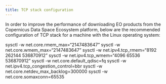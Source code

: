 ```yaml
---
title: TCP stack configuration
---
```


In order to improve the performance of downloading EO products from the Copernicus Data Space Ecosystem platform, below are the recommended configuration of TCP stack for a machine with the Linux operating system:

sysctl -w net.core.rmem_max="2147483647"
sysctl -w net.core.wmem_max="2147483647"
sysctl -w net.ipv4.tcp_rmem="8192 262144 536870912"
sysctl -w net.ipv4.tcp_wmem="4096 65536 536870912"
sysctl -w net.core.default_qdisc=fq
sysctl -w net.ipv4.tcp_congestion_control=bbr
sysctl -w net.core.netdev_max_backlog=300000
sysctl -w net.core.somaxconn=65535
